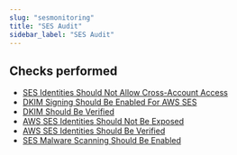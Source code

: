 ```yaml
---
slug: "sesmonitoring"
title: "SES Audit"
sidebar_label: "SES Audit"
---
```


## Checks performed

- [SES Identities Should Not Allow Cross-Account Access](sesmonitoring/rules/is_cross_account_access)
- [DKIM Signing Should Be Enabled For AWS SES](sesmonitoring/rules/is_dkim_enabled)
- [DKIM Should Be Verified](sesmonitoring/rules/is_dkim_verified)
- [AWS SES Identities Should Not Be Exposed](sesmonitoring/rules/is_identity_exposed)
- [AWS SES Identities Should Be Verified](sesmonitoring/rules/is_identity_verified)
- [SES Malware Scanning Should Be Enabled](sesmonitoring/rules/ses_malware_scanning_enabled)
